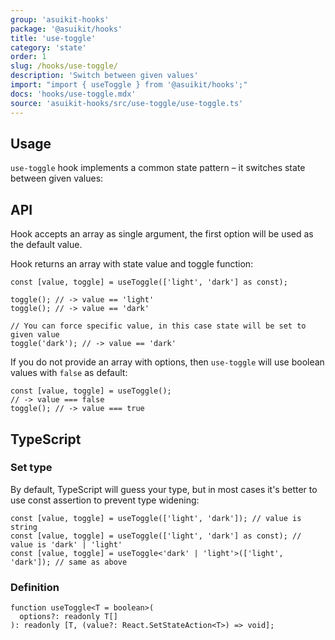 ```yaml
---
group: 'asuikit-hooks'
package: '@asuikit/hooks'
title: 'use-toggle'
category: 'state'
order: 1
slug: /hooks/use-toggle/
description: 'Switch between given values'
import: "import { useToggle } from '@asuikit/hooks';"
docs: 'hooks/use-toggle.mdx'
source: 'asuikit-hooks/src/use-toggle/use-toggle.ts'
---
```



## Usage

`use-toggle` hook implements a common state pattern – it switches state between given values:

<Demo data={HooksDemos.useToggleDemo} />

## API

Hook accepts an array as single argument, the first option will be used as the default value.

Hook returns an array with state value and toggle function:

```tsx
const [value, toggle] = useToggle(['light', 'dark'] as const);

toggle(); // -> value == 'light'
toggle(); // -> value == 'dark'

// You can force specific value, in this case state will be set to given value
toggle('dark'); // -> value == 'dark'
```

If you do not provide an array with options, then `use-toggle` will use boolean values with `false` as default:

```tsx
const [value, toggle] = useToggle();
// -> value === false
toggle(); // -> value === true
```

## TypeScript

### Set type

By default, TypeScript will guess your type, but in most cases it's better to use const assertion to prevent type widening:

```tsx
const [value, toggle] = useToggle(['light', 'dark']); // value is string
const [value, toggle] = useToggle(['light', 'dark'] as const); // value is 'dark' | 'light'
const [value, toggle] = useToggle<'dark' | 'light'>(['light', 'dark']); // same as above
```

### Definition

```tsx
function useToggle<T = boolean>(
  options?: readonly T[]
): readonly [T, (value?: React.SetStateAction<T>) => void];
```

